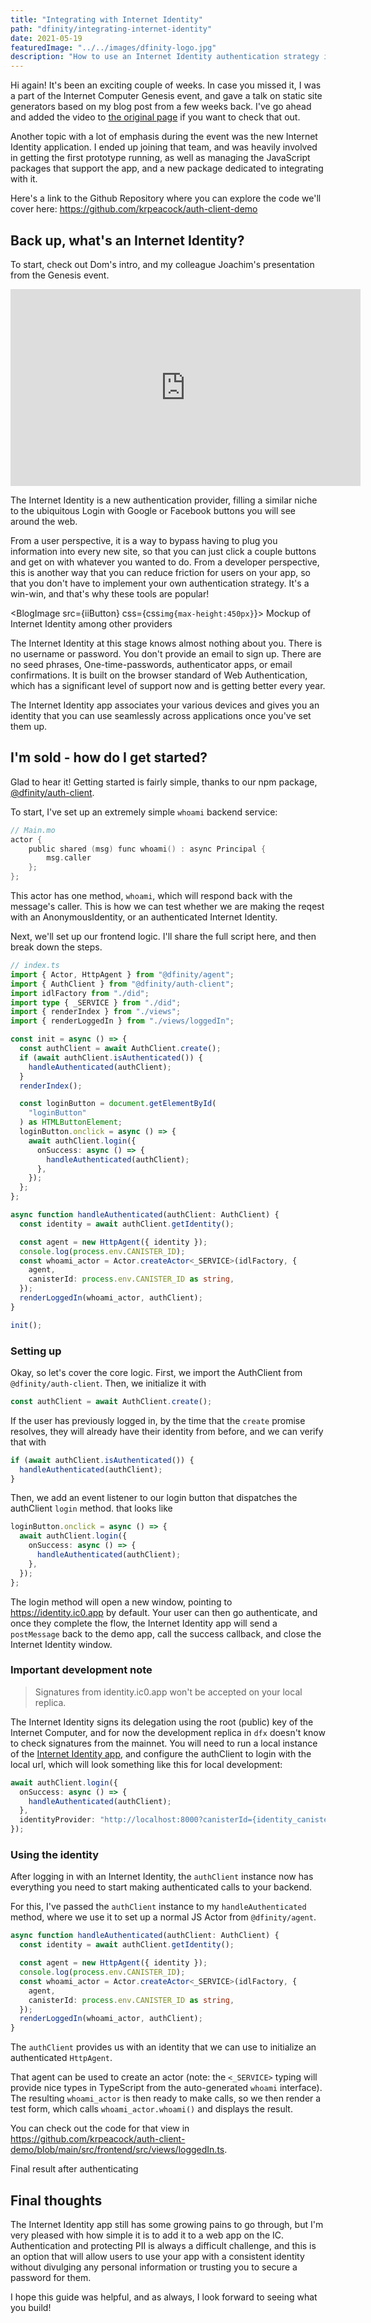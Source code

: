 ```yaml
---
title: "Integrating with Internet Identity"
path: "dfinity/integrating-internet-identity"
date: 2021-05-19
featuredImage: "../../images/dfinity-logo.jpg"
description: "How to use an Internet Identity authentication strategy in your Internet Computer app"
---
```



Hi again! It's been an exciting couple of weeks. In case you missed it, I was a part of the Internet Computer Genesis event, and gave a talk on static site generators based on my blog post from a few weeks back. I've go ahead and added the video to [the original page](/blog/dfinity/static-site-generators-ic) if you want to check that out.

Another topic with a lot of emphasis during the event was the new Internet Identity application. I ended up joining that team, and was heavily involved in getting the first prototype running, as well as managing the JavaScript packages that support the app, and a new package dedicated to integrating with it.

Here's a link to the Github Repository where you can explore the code we'll cover here: https://github.com/krpeacock/auth-client-demo

## Back up, what's an Internet Identity?

To start, check out Dom's intro, and my colleague Joachim's presentation from the Genesis event.

<iframe
  width="560"
  height="315"
  src="https://www.youtube-nocookie.com/embed/oxEr8UzGeBo"
  title="YouTube video player"
  frameborder="0"
  allow="accelerometer; autoplay; clipboard-write; encrypted-media; gyroscope; picture-in-picture"
  allowfullscreen
  style={{margin:"auto"}}
></iframe>

The Internet Identity is a new authentication provider, filling a similar niche to the ubiquitous Login with Google or Facebook buttons you will see around the web.

From a user perspective, it is a way to bypass having to plug you information into every new site, so that you can just click a couple buttons and get on with whatever you wanted to do. From a developer perspective, this is another way that you can reduce friction for users on your app, so that you don't have to implement your own authentication strategy. It's a win-win, and that's why these tools are popular!

<BlogImage src={iiButton} css={css`img{max-height:450px}`}>
  Mockup of Internet Identity among other providers
</BlogImage>

The Internet Identity at this stage knows almost nothing about you. There is no username or password. You don't provide an email to sign up. There are no seed phrases, One-time-passwords, authenticator apps, or email confirmations. It is built on the browser standard of Web Authentication, which has a significant level of support now and is getting better every year.

The Internet Identity app associates your various devices and gives you an identity that you can use seamlessly across applications once you've set them up.

## I'm sold - how do I get started?

Glad to hear it! Getting started is fairly simple, thanks to our npm package, [@dfinity/auth-client](https://www.npmjs.com/package/@dfinity/auth-client).

To start, I've set up an extremely simple `whoami` backend service:

```c
// Main.mo
actor {
    public shared (msg) func whoami() : async Principal {
        msg.caller
    };
};
```

This actor has one method, `whoami`, which will respond back with the message's caller. This is how we can test whether we are making the reqest with an AnonymousIdentity, or an authenticated Internet Identity.

Next, we'll set up our frontend logic. I'll share the full script here, and then break down the steps.

```ts
// index.ts
import { Actor, HttpAgent } from "@dfinity/agent";
import { AuthClient } from "@dfinity/auth-client";
import idlFactory from "./did";
import type { _SERVICE } from "./did";
import { renderIndex } from "./views";
import { renderLoggedIn } from "./views/loggedIn";

const init = async () => {
  const authClient = await AuthClient.create();
  if (await authClient.isAuthenticated()) {
    handleAuthenticated(authClient);
  }
  renderIndex();

  const loginButton = document.getElementById(
    "loginButton"
  ) as HTMLButtonElement;
  loginButton.onclick = async () => {
    await authClient.login({
      onSuccess: async () => {
        handleAuthenticated(authClient);
      },
    });
  };
};

async function handleAuthenticated(authClient: AuthClient) {
  const identity = await authClient.getIdentity();

  const agent = new HttpAgent({ identity });
  console.log(process.env.CANISTER_ID);
  const whoami_actor = Actor.createActor<_SERVICE>(idlFactory, {
    agent,
    canisterId: process.env.CANISTER_ID as string,
  });
  renderLoggedIn(whoami_actor, authClient);
}

init();
```

### Setting up

Okay, so let's cover the core logic. First, we import the AuthClient from `@dfinity/auth-client`. Then, we initialize it with 

```ts
const authClient = await AuthClient.create();
```

If the user has previously logged in, by the time that the `create` promise resolves, they will already have their identity from before, and we can verify that with 

```ts
if (await authClient.isAuthenticated()) {
  handleAuthenticated(authClient);
}
```

Then, we add an event listener to our login button that dispatches the authClient `login` method. that looks like 

```ts
loginButton.onclick = async () => {
  await authClient.login({
    onSuccess: async () => {
      handleAuthenticated(authClient);
    },
  });
};
```

The login method will open a new window, pointing to https://identity.ic0.app by default. Your user can then go authenticate, and once they complete the flow, the Internet Identity app will send a `postMessage` back to the demo app, call the success callback, and close the Internet Identity window.

<h3 id="development-note">Important development note</h3>

> Signatures from identity.ic0.app won't be accepted on your local replica.

The Internet Identity signs its delegation using the root (public) key of the Internet Computer, and for now the development replica in `dfx` doesn't know to check signatures from the mainnet. You will need to run a local instance of the [Internet Identity app](https://github.com/dfinity/internet-identity), and configure the authClient to login with the local url, which will look something like this for local development: 

```ts
await authClient.login({
  onSuccess: async () => {
    handleAuthenticated(authClient);
  },
  identityProvider: "http://localhost:8000?canisterId={identity_canister_id}"
});
```

### Using the identity

After logging in with an Internet Identity, the `authClient` instance now has everything you need to start making authenticated calls to your backend. 

For this, I've passed the `authClient` instance to my `handleAuthenticated` method, where we use it to set up a normal JS Actor from `@dfinity/agent`.

```ts
async function handleAuthenticated(authClient: AuthClient) {
  const identity = await authClient.getIdentity();

  const agent = new HttpAgent({ identity });
  console.log(process.env.CANISTER_ID);
  const whoami_actor = Actor.createActor<_SERVICE>(idlFactory, {
    agent,
    canisterId: process.env.CANISTER_ID as string,
  });
  renderLoggedIn(whoami_actor, authClient);
}
```

The `authClient` provides us with an identity that we can use to initialize an authenticated `HttpAgent`. 

That agent can be used to create an actor (note: the `<_SERVICE>` typing will provide nice types in TypeScript from the auto-generated `whoami` interface). The resulting `whoami_actor` is then ready to make calls, so we then render a test form, which calls `whoami_actor.whoami()` and displays the result.

You can check out the code for that view in https://github.com/krpeacock/auth-client-demo/blob/main/src/frontend/src/views/loggedIn.ts.


<BlogImage src={whoamiResult}>Final result after authenticating</BlogImage>

## Final thoughts

The Internet Identity app still has some growing pains to go through, but I'm very pleased with how simple it is to add it to a web app on the IC. Authentication and protecting PII is always a difficult challenge, and this is an option that will allow users to use your app with a consistent identity without divulging any personal information or trusting you to secure a password for them.

I hope this guide was helpful, and as always, I look forward to seeing what you build!